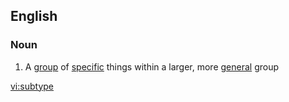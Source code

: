 ==English==

===Noun===
{{wikipedia}}
{{en-noun}}

# A [[group]] of [[specific]] things within a larger, more [[general]] group

[[vi:subtype]]